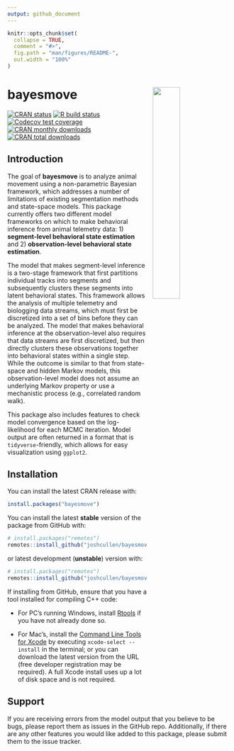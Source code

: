 ```yaml
---
output: github_document
---
```


<!-- README.md is generated from README.Rmd. Please edit that file -->

```r
knitr::opts_chunk$set(
  collapse = TRUE,
  comment = "#>",
  fig.path = "man/figures/README-",
  out.width = "100%"
)
```

# bayesmove <img src="man/figures/logo.png" align="right" width=35%  style="padding-left: 10px"/>

<!-- badges: start -->
[![CRAN status](https://www.r-pkg.org/badges/version/bayesmove)](https://CRAN.R-project.org/package=bayesmove)
[![R build status](https://github.com/joshcullen/bayesmove/workflows/R-CMD-check/badge.svg)](https://github.com/joshcullen/bayesmove/actions)
[![Codecov test coverage](https://codecov.io/gh/joshcullen/bayesmove/branch/master/graph/badge.svg)](https://codecov.io/gh/joshcullen/bayesmove?branch=master)
[![CRAN monthly downloads](https://cranlogs.r-pkg.org/badges/bayesmove)](https://CRAN.R-project.org/package=bayesmove)
[![CRAN total downloads](https://cranlogs.r-pkg.org/badges/grand-total/bayesmove)](https://CRAN.R-project.org/package=bayesmove)
<!-- badges: end -->

## Introduction

The goal of **bayesmove** is to analyze animal movement using a non-parametric Bayesian framework,
which addresses a number of limitations of existing segmentation methods and state-space models. This package currently offers two different model frameworks on which to make behavioral inference from animal telemetry data: 1) **segment-level behavioral state estimation** and 2) **observation-level behavioral state estimation**.

The model that makes segment-level inference is a two-stage framework that first partitions individual tracks into segments and subsequently clusters these segments into latent behavioral states. This framework allows the analysis of multiple telemetry and biologging data streams, which must first be discretized into a set of bins before they can be analyzed. The model that makes behavioral inference at the observation-level also requires that data streams are first discretized, but then directly clusters these observations together into behavioral states within a single step. While the outcome is similar to that from state-space and hidden Markov models, this observation-level model does not assume an underlying Markov property or use a mechanistic process (e.g., correlated random walk).

This package also includes features to check model convergence based on the log-likelihood for each MCMC iteration. Model output are often returned in a format that is `tidyverse`-friendly, which allows for easy visualization using `ggplot2`.


## Installation

You can install the latest CRAN release with:

``` r
install.packages("bayesmove")
```

You can install the latest **stable** version of the package from GitHub with:

``` r
# install.packages("remotes")
remotes::install_github("joshcullen/bayesmove")
```

or latest development (**unstable**) version with:

``` r
# install.packages("remotes")
remotes::install_github("joshcullen/bayesmove@dev")
```

If installing from GitHub, ensure that you have a tool installed for compiling C++ code:

* For PC's running Windows, install [Rtools](https://cran.r-project.org/bin/windows/Rtools/) if you have not already done so.

* For Mac's, install the [Command Line Tools for Xcode](https://developer.apple.com/download/more/) by executing `xcode-select --install` in the terminal; or you can download the latest version from the URL (free developer registration may be required). A full Xcode install uses up a lot of disk space and is not required.




## Support

If you are receiving errors from the model output that you believe to be bugs, please report them as issues in the GitHub repo. Additionally, if there are any other features you would like added  to this package, please submit them to the issue tracker. 

